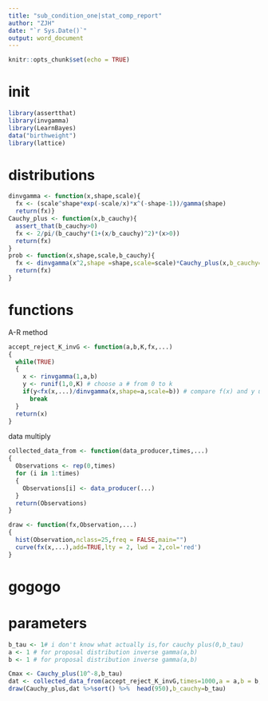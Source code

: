 ```yaml
---
title: "sub_condition_one|stat_comp_report"
author: "ZJH"
date: "`r Sys.Date()`"
output: word_document
---
```


```r
knitr::opts_chunk$set(echo = TRUE)
```

# init
```r
library(assertthat)
library(invgamma)
library(LearnBayes)
data("birthweight")
library(lattice)

```

# distributions
```r
dinvgamma <- function(x,shape,scale){
  fx <- (scale^shape*exp(-scale/x)*x^(-shape-1))/gamma(shape)
  return(fx)}
Cauchy_plus <- function(x,b_cauchy){
  assert_that(b_cauchy>0)
  fx <- 2/pi/(b_cauchy*(1+(x/b_cauchy)^2)*(x>0))
  return(fx)
}
prob <- function(x,shape,scale,b_cauchy){
  fx <- dinvgamma(x^2,shape =shape,scale=scale)*Cauchy_plus(x,b_cauchy=b_cauchy)
  return(fx)
}
```

# functions
A-R method
```r
accept_reject_K_invG <- function(a,b,K,fx,...)
{
  while(TRUE)
  {
    x <- rinvgamma(1,a,b)
    y <- runif(1,0,K) # choose a # from 0 to k 
    if(y<fx(x,...)/dinvgamma(x,shape=a,scale=b)) # compare f(x) and y until y<fx(x),only reserve the y in the domain we want.
      break
  }
  return(x)
}
```

data multiply
```r

collected_data_from <- function(data_producer,times,...)
{
  Observations <- rep(0,times) 
  for (i in 1:times) 
  {
    Observations[i] <- data_producer(...)
  }
  return(Observations)
}
```

```r
draw <- function(fx,Observation,...)
{
  hist(Observation,nclass=25,freq = FALSE,main="")
  curve(fx(x,...),add=TRUE,lty = 2, lwd = 2,col='red')
}
```

# gogogo
# parameters
```r
b_tau <- 1# i don't know what actually is,for cauchy plus(0,b_tau)
a <- 1 # for proposal distribution inverse gamma(a,b) 
b <- 1 # for proposal distribution inverse gamma(a,b)
```

```r
Cmax <- Cauchy_plus(10^-8,b_tau)
dat <- collected_data_from(accept_reject_K_invG,times=1000,a = a,b = b,K = Cmax,fx=Cauchy_plus,b_cauchy=b_tau)
draw(Cauchy_plus,dat %>%sort() %>%  head(950),b_cauchy=b_tau)
```
```r

```


